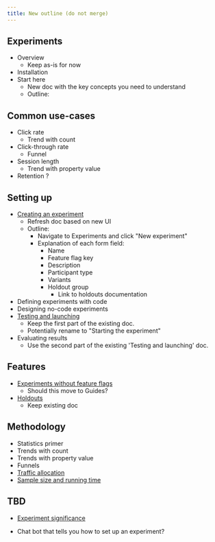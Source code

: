 ```yaml
---
title: New outline (do not merge)
---
```


## Experiments

- Overview
	- Keep as-is for now
- Installation
- Start here
	- New doc with the key concepts you need to understand
	- Outline:

## Common use-cases

- Click rate
	- Trend with count
- Click-through rate
	- Funnel
- Session length
	- Trend with property value
- Retention ?

## Setting up

- [Creating an experiment](/docs/experiments/creating-an-experiment)
	- Refresh doc based on new UI
	- Outline:
		- Navigate to Experiments and click "New experiment"
		- Explanation of each form field:
			- Name
			- Feature flag key
			- Description
			- Participant type
			- Variants
			- Holdout group
				- Link to holdouts documentation
- Defining experiments with code
- Designing no-code experiments
- [Testing and launching](/docs/experiments/testing-and-launching)
	- Keep the first part of the existing doc.
	- Potentially rename to "Starting the experiment"
- Evaluating results
	- Use the second part of the existing 'Testing and launching' doc.

## Features

- [Experiments without feature flags](/docs/experiments/running-experiments-without-feature-flags)
	- Should this move to Guides?
- [Holdouts](/docs/experiments/holdouts)
	- Keep existing doc

## Methodology

- Statistics primer
- Trends with count
- Trends with property value
- Funnels
- [Traffic allocation](/docs/experiments/traffic-allocation)
- [Sample size and running time](/docs/experiments/sample-size-running-time)

## TBD

- [Experiment significance](/docs/experiments/experiment-significance)


- Chat bot that tells you how to set up an experiment?